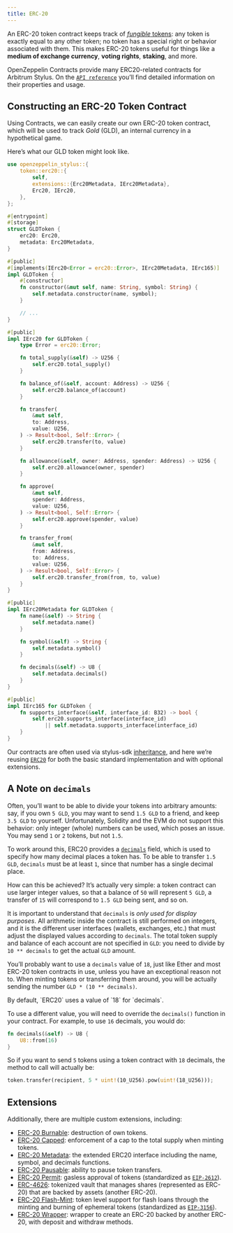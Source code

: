 ```yaml
---
title: ERC-20
---
```


An ERC-20 token contract keeps track of [_fungible_ tokens](tokens#different-kinds-of-tokens): any token is exactly equal to any other token; no token has a special right or behavior associated with them.
This makes ERC-20 tokens useful for things like a **medium of exchange currency**, **voting rights**, **staking**, and more.

OpenZeppelin Contracts provide many ERC20-related contracts for Arbitrum Stylus.
On the [`API reference`](https://docs.rs/openzeppelin-stylus/0.3.0/openzeppelin_stylus/token/erc20/struct.Erc20.html) you’ll find detailed information on their properties and usage.

## Constructing an ERC-20 Token Contract

Using Contracts, we can easily create our own ERC-20 token contract, which will be used to track _Gold_ (GLD), an internal currency in a hypothetical game.

Here’s what our GLD token might look like.

```rust
use openzeppelin_stylus::{
    token::erc20::{
        self,
        extensions::{Erc20Metadata, IErc20Metadata},
        Erc20, IErc20,
    },
};

#[entrypoint]
#[storage]
struct GLDToken {
    erc20: Erc20,
    metadata: Erc20Metadata,
}

#[public]
#[implements(IErc20<Error = erc20::Error>, IErc20Metadata, IErc165)]
impl GLDToken {
    #[constructor]
    fn constructor(&mut self, name: String, symbol: String) {
        self.metadata.constructor(name, symbol);
    }

    // ...
}

#[public]
impl IErc20 for GLDToken {
    type Error = erc20::Error;

    fn total_supply(&self) -> U256 {
        self.erc20.total_supply()
    }

    fn balance_of(&self, account: Address) -> U256 {
        self.erc20.balance_of(account)
    }

    fn transfer(
        &mut self,
        to: Address,
        value: U256,
    ) -> Result<bool, Self::Error> {
        self.erc20.transfer(to, value)
    }

    fn allowance(&self, owner: Address, spender: Address) -> U256 {
        self.erc20.allowance(owner, spender)
    }

    fn approve(
        &mut self,
        spender: Address,
        value: U256,
    ) -> Result<bool, Self::Error> {
        self.erc20.approve(spender, value)
    }

    fn transfer_from(
        &mut self,
        from: Address,
        to: Address,
        value: U256,
    ) -> Result<bool, Self::Error> {
        self.erc20.transfer_from(from, to, value)
    }
}

#[public]
impl IErc20Metadata for GLDToken {
    fn name(&self) -> String {
        self.metadata.name()
    }

    fn symbol(&self) -> String {
        self.metadata.symbol()
    }

    fn decimals(&self) -> U8 {
        self.metadata.decimals()
    }
}

#[public]
impl IErc165 for GLDToken {
    fn supports_interface(&self, interface_id: B32) -> bool {
        self.erc20.supports_interface(interface_id)
            || self.metadata.supports_interface(interface_id)
    }
}
```

Our contracts are often used via stylus-sdk [inheritance](https://docs.arbitrum.io/stylus/reference/rust-sdk-guide#inheritance-inherit-and-borrow), and here we’re reusing [`ERC20`](https://docs.rs/openzeppelin-stylus/0.3.0/openzeppelin_stylus/token/erc20/struct.Erc20.html) for both the basic standard implementation and with optional extensions.

## A Note on `decimals`

Often, you’ll want to be able to divide your tokens into arbitrary amounts: say, if you own `5 GLD`, you may want to send `1.5 GLD` to a friend, and keep `3.5 GLD` to yourself.
Unfortunately, Solidity and the EVM do not support this behavior: only integer (whole) numbers can be used, which poses an issue.
You may send `1` or `2` tokens, but not `1.5`.

To work around this, ERC20 provides a [`decimals`](https://docs.rs/openzeppelin-stylus/0.3.0/openzeppelin_stylus/token/erc20/extensions/metadata/trait.IErc20Metadata.html#tymethod.decimals) field, which is used to specify how many decimal places a token has.
To be able to transfer `1.5 GLD`, `decimals` must be at least `1`, since that number has a single decimal place.

How can this be achieved?
It’s actually very simple: a token contract can use larger integer values, so that a balance of `50` will represent `5 GLD`, a transfer of `15` will correspond to `1.5 GLD` being sent, and so on.

It is important to understand that `decimals` is _only used for display purposes_.
All arithmetic inside the contract is still performed on integers, and it is the different user interfaces (wallets, exchanges, etc.) that must adjust the displayed values according to `decimals`.
The total token supply and balance of each account are not specified in `GLD`: you need to divide by `10 ** decimals` to get the actual `GLD` amount.

You’ll probably want to use a `decimals` value of `18`, just like Ether and most ERC-20 token contracts in use, unless you have an exceptional reason not to.
When minting tokens or transferring them around, you will be actually sending the number `GLD * (10 ** decimals)`.

<Callout>
By default, `ERC20` uses a value of `18` for `decimals`.
</Callout>

To use a different value, you will need to override the `decimals()` function in your contract. For example, to use `16` decimals, you would do:

```rust
fn decimals(&self) -> U8 {
    U8::from(16)
}
```

So if you want to send `5` tokens using a token contract with `18` decimals, the method to call will actually be:

```rust
token.transfer(recipient, 5 * uint!(10_U256).pow(uint!(18_U256)));
```

## Extensions
Additionally, there are multiple custom extensions, including:

* [ERC-20 Burnable](erc20-burnable): destruction of own tokens.
* [ERC-20 Capped](erc20-capped): enforcement of a cap to the total supply when minting tokens.
* [ERC-20 Metadata](erc20-metadata): the extended ERC20 interface including the name, symbol, and decimals functions.
* [ERC-20 Pausable](erc20-pausable): ability to pause token transfers.
* [ERC-20 Permit](erc20-permit): gasless approval of tokens (standardized as [`EIP-2612`](https://eips.ethereum.org/EIPS/eip-2612)).
* [ERC-4626](erc4626): tokenized vault that manages shares (represented as ERC-20) that are backed by assets (another ERC-20).
* [ERC-20 Flash-Mint](erc20-flash-mint): token level support for flash loans through the minting and burning of ephemeral tokens (standardized as [`EIP-3156`](https://eips.ethereum.org/EIPS/eip-3156)).
* [ERC-20 Wrapper](erc20-wrapper): wrapper to create an ERC-20 backed by another ERC-20, with deposit and withdraw methods.
